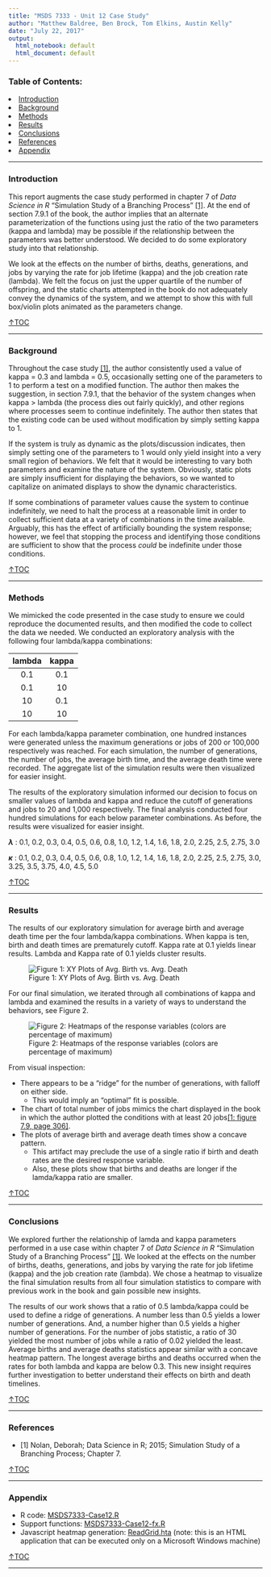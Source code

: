 ```yaml
---
title: "MSDS 7333 - Unit 12 Case Study"
author: "Matthew Baldree, Ben Brock, Tom Elkins, Austin Kelly"
date: "July 22, 2017"
output: 
  html_notebook: default
  html_document: default
---
```



### Table of Contents: {#TOC}
<li>[Introduction](#secIntroduction)</li>
<li>[Background](#secBackground)</li>
<li>[Methods](#secMethods)</li>
<li>[Results](#secResults)</li>
<li>[Conclusions](#secConclusions)</li>
<li>[References](#secReferences)</li>
<li>[Appendix](#secAppendix)</li>
  
***

<a id='secIntroduction'>

### <b>Introduction</b></a>

This report augments the case study performed in chapter 7 of *Data Science in R* "Simulation Study of a Branching Process" [[1]](#REF01).  At the end of section 7.9.1 of the book, the author implies that an alternate parameterization of the functions using just the ratio of the two parameters (kappa and lambda) may be possible if the relationship between the parameters was better understood.  We decided to do some exploratory study into that relationship.

We look at the effects on the number of births, deaths, generations, and jobs by varying the rate for job lifetime (kappa) and the job creation rate (lambda).  We felt the focus on just the upper quartile of the number of offspring, and the static charts attempted in the book do not adequately convey the dynamics of the system, and we attempt to show this with full box/violin plots animated as the parameters change.

[&uarr;TOC](#TOC)

***

<a id='secBackground'>

### <b>Background</b></a>

Throughout the case study [[1]](#REF01), the author consistently used a value of kappa = 0.3 and lambda = 0.5, occasionally setting one of the parameters to 1 to perform a test on a modified function.  The author then makes the suggestion, in section 7.9.1, that the behavior of the system changes when kappa > lambda (the process dies out fairly quickly), and other regions where processes seem to continue indefinitely.  The author then states that the existing code can be used without modification by simply setting kappa to 1.

If the system is truly as dynamic as the plots/discussion indicates, then simply setting one of the parameters to 1 would only yield insight into a very small region of behaviors.  We felt that it would be interesting to vary both parameters and examine the nature of the system.  Obviously, static plots are simply insufficient for displaying the behaviors, so we wanted to capitalize on animated displays to show the dynamic characteristics.

If some combinations of parameter values cause the system to continue indefinitely, we need to halt the process at a reasonable limit in order to collect sufficient data at a variety of combinations in the time available. Arguably, this has the effect of artificially bounding the system response; however, we feel that stopping the process and identifying those conditions are sufficient to show that the process *could* be indefinite under those conditions.

[&uarr;TOC](#TOC)

***

<a id='secMethods'>

### <b>Methods</b></a>

We mimicked the code presented in the case study to ensure we could reproduce the documented results, and then modified the code to collect the data we needed. We conducted an exploratory analysis with the following four lambda/kappa combinations:

|lambda|kappa|
|:----:|:---:|
|0.1|0.1|
|0.1|10|
|10|0.1|
|10|10|

For each lambda/kappa parameter combination, one hundred instances were generated unless the maximum generations or jobs of 200 or 100,000 respectively was reached. For each simulation, the number of generations, the number of jobs, the average birth time, and the average death time were recorded. The aggregate list of the simulation results were then visualized for easier insight.

The results of the exploratory simulation informed our decision to focus on smaller values of lambda and kappa and reduce the cutoff of generations and jobs to 20 and 1,000 respectively. The final analysis conducted four hundred simulations for each below parameter combinations. As before, the results were visualized for easier insight.

<b>$\lambda$</b> : 0.1, 0.2, 0.3, 0.4, 0.5, 0.6, 0.8, 1.0, 1.2, 1.4, 1.6, 1.8, 2.0, 2.25, 2.5, 2.75, 3.0

<b>$\kappa$</b> : 0.1, 0.2, 0.3, 0.4, 0.5, 0.6, 0.8, 1.0, 1.2, 1.4, 1.6, 1.8, 2.0, 2.25, 2.5, 2.75, 3.0, 3.25, 3.5, 3.75, 4.0, 4.5, 5.0

[&uarr;TOC](#TOC)

***

<a id='secResults'>

### <b>Results</b></a>

The results of our exploratory simulation for average birth and average death time per the four lambda/kappa combinations. When kappa is ten, birth and death times are prematurely cutoff. Kappa rate at 0.1 yields linear results. Lambda and Kappa rate of 0.1 yields cluster results.

![Figure 1: XY Plots of Avg. Birth vs. Avg. Death](images/XYPlots.png)

For our final simulation, we iterated through all combinations of kappa and lambda and examined the results in a variety of ways to understand the behaviors, see Figure 2.

![Figure 2: Heatmaps of the response variables (colors are percentage of maximum)](images/heatmaps.png)

From visual inspection:

* There appears to be a "ridge" for the number of generations, with falloff on either side.
    + This would imply an "optimal" fit is possible.
* The chart of total number of jobs mimics the chart displayed in the book in which the author plotted the conditions with at least 20 jobs[[1: figure 7.9, page 306]](#REF01).
* The plots of average birth and average death times show a concave pattern.
    + This artifact may preclude the use of a single ratio if birth and death rates are the desired response variable.
    + Also, these plots show that births and deaths are longer if the lamda/kappa ratio are smaller.


[&uarr;TOC](#TOC)

***

<a id='secConclusions'>

### <b>Conclusions</b></a>

We explored further the relationship of lamda and kappa parameters performed in a use case within chapter 7 of *Data Science in R* "Simulation Study of a Branching Process" [[1]](#REF01).  We looked at the effects on the number of births, deaths, generations, and jobs by varying the rate for job lifetime (kappa) and the job creation rate (lambda).  We chose a heatmap to visualize the final simulation results from all four simulation statistics to compare with previous work in the book and gain possible new insights.

The results of our work shows that a ratio of 0.5 lambda/kappa could be used to define a ridge of generations. A number less than 0.5 yields a lower number of generations. And, a number higher than 0.5 yields a higher number of generations. For the number of jobs statistic, a ratio of 30 yielded the most number of jobs while a ratio of 0.02 yielded the least. Average births and average deaths statistics appear similar with a concave heatmap pattern. The longest average births and deaths occurred when the rates for both lambda and kappa are below 0.3. This new insight requires further investigation to better understand their effects on birth and death timelines.

[&uarr;TOC](#TOC)

***

<a id='secReferences'>

### <b>References</b></a>

* <a id='REF01'></a> [1] Nolan, Deborah; Data Science in R; 2015; Simulation Study of a Branching Process; Chapter 7.

[&uarr;TOC](#TOC)

***

<a id='secAppendix'>

### <b>Appendix</b></a>

* R code: <a href='MSDS7333-Case12.R'>MSDS7333-Case12.R</a>
* Support functions: <a href='MSDS7333-Case12-fx.R'>MSDS7333-Case12-fx.R</a>
* Javascript heatmap generation: <a href='ReadGrid.hta'>ReadGrid.hta</a> (note: this is an HTML application that can be executed only on a Microsoft Windows machine)

[&uarr;TOC](#TOC)

***
